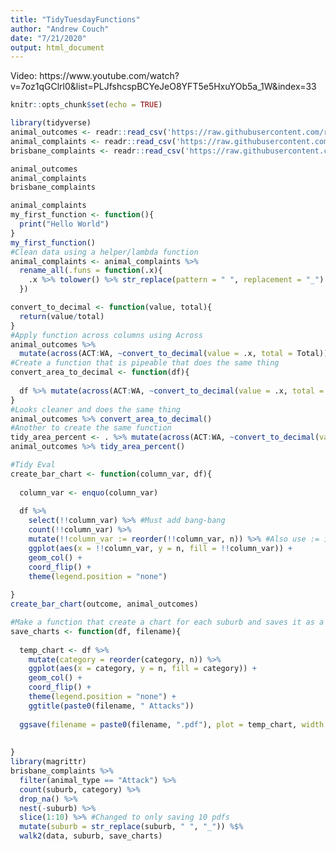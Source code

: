 ```yaml
---
title: "TidyTuesdayFunctions"
author: "Andrew Couch"
date: "7/21/2020"
output: html_document
---
```


Video: https://www.youtube.com/watch?v=7oz1qGClrl0&list=PLJfshcspBCYeJeO8YFT5e5HxuYOb5a_1W&index=33

```r
knitr::opts_chunk$set(echo = TRUE)
```

```r
library(tidyverse)
animal_outcomes <- readr::read_csv('https://raw.githubusercontent.com/rfordatascience/tidytuesday/master/data/2020/2020-07-21/animal_outcomes.csv')
animal_complaints <- readr::read_csv('https://raw.githubusercontent.com/rfordatascience/tidytuesday/master/data/2020/2020-07-21/animal_complaints.csv')
brisbane_complaints <- readr::read_csv('https://raw.githubusercontent.com/rfordatascience/tidytuesday/master/data/2020/2020-07-21/brisbane_complaints.csv')
```

```r
animal_outcomes
animal_complaints
brisbane_complaints
```

```r
animal_complaints 
my_first_function <- function(){
  print("Hello World")
}
my_first_function()
#Clean data using a helper/lambda function
animal_complaints <- animal_complaints %>% 
  rename_all(.funs = function(.x){
    .x %>% tolower() %>% str_replace(pattern = " ", replacement = "_")
  })
```


```r
convert_to_decimal <- function(value, total){
  return(value/total)
}
#Apply function across columns using Across
animal_outcomes %>% 
  mutate(across(ACT:WA, ~convert_to_decimal(value = .x, total = Total)))
#Create a function that is pipeable that does the same thing 
convert_area_to_decimal <- function(df){
  
  df %>% mutate(across(ACT:WA, ~convert_to_decimal(value = .x, total = Total)))
}
#Looks cleaner and does the same thing 
animal_outcomes %>% convert_area_to_decimal()
#Another to create the same function 
tidy_area_percent <- . %>% mutate(across(ACT:WA, ~convert_to_decimal(value = .x, total = Total)))
animal_outcomes %>% tidy_area_percent()
```

```r
#Tidy Eval 
create_bar_chart <- function(column_var, df){
  
  column_var <- enquo(column_var)
  
  df %>% 
    select(!!column_var) %>% #Must add bang-bang
    count(!!column_var) %>% 
    mutate(!!column_var := reorder(!!column_var, n)) %>% #Also use := instead of = for
    ggplot(aes(x = !!column_var, y = n, fill = !!column_var)) + 
    geom_col() + 
    coord_flip() + 
    theme(legend.position = "none")
  
}
create_bar_chart(outcome, animal_outcomes)
```

```r
#Make a function that create a chart for each suburb and saves it as a pdf.
save_charts <- function(df, filename){
  
  temp_chart <- df %>% 
    mutate(category = reorder(category, n)) %>% 
    ggplot(aes(x = category, y = n, fill = category)) + 
    geom_col() + 
    coord_flip() + 
    theme(legend.position = "none") + 
    ggtitle(paste0(filename, " Attacks"))
  
  ggsave(filename = paste0(filename, ".pdf"), plot = temp_chart, width = 11, height = 8.5, units = "in")
  
  
}
library(magrittr)
brisbane_complaints %>% 
  filter(animal_type == "Attack") %>% 
  count(suburb, category) %>% 
  drop_na() %>% 
  nest(-suburb) %>% 
  slice(1:10) %>% #Changed to only saving 10 pdfs 
  mutate(suburb = str_replace(suburb, " ", "_")) %$% 
  walk2(data, suburb, save_charts)
  
```

